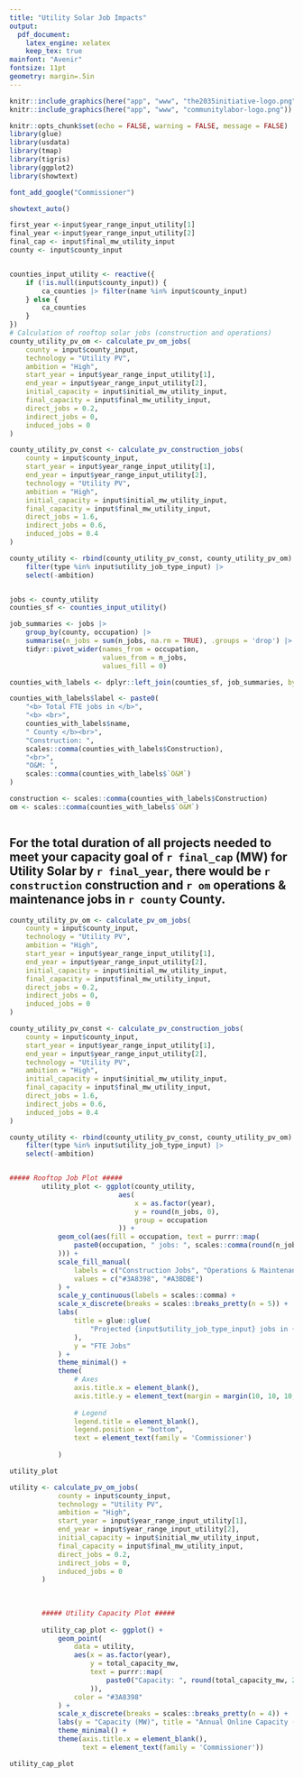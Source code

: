 ```yaml
---
title: "Utility Solar Job Impacts"
output:
  pdf_document:
    latex_engine: xelatex
    keep_tex: true
mainfont: "Avenir"
fontsize: 11pt
geometry: margin=.5in
---
```


```r
knitr::include_graphics(here("app", "www", "the2035initiative-logo.png"))
knitr::include_graphics(here("app", "www", "communitylabor-logo.png"))
```

```r
knitr::opts_chunk$set(echo = FALSE, warning = FALSE, message = FALSE)
library(glue)
library(usdata)
library(tmap)
library(tigris)
library(ggplot2)
library(showtext)

font_add_google("Commissioner")

showtext_auto()

first_year <-input$year_range_input_utility[1]
final_year <-input$year_range_input_utility[2]
final_cap <- input$final_mw_utility_input
county <- input$county_input


counties_input_utility <- reactive({
    if (!is.null(input$county_input)) {
        ca_counties |> filter(name %in% input$county_input)
    } else {
        ca_counties
    }
})
# Calculation of rooftop solar jobs (construction and operations)
county_utility_pv_om <- calculate_pv_om_jobs(
    county = input$county_input,
    technology = "Utility PV",
    ambition = "High",
    start_year = input$year_range_input_utility[1],
    end_year = input$year_range_input_utility[2],
    initial_capacity = input$initial_mw_utility_input,
    final_capacity = input$final_mw_utility_input,
    direct_jobs = 0.2,
    indirect_jobs = 0,
    induced_jobs = 0
)

county_utility_pv_const <- calculate_pv_construction_jobs(
    county = input$county_input,
    start_year = input$year_range_input_utility[1],
    end_year = input$year_range_input_utility[2],
    technology = "Utility PV",
    ambition = "High",
    initial_capacity = input$initial_mw_utility_input,
    final_capacity = input$final_mw_utility_input,
    direct_jobs = 1.6,
    indirect_jobs = 0.6,
    induced_jobs = 0.4
)

county_utility <- rbind(county_utility_pv_const, county_utility_pv_om) |>
    filter(type %in% input$utility_job_type_input) |>
    select(-ambition)


jobs <- county_utility
counties_sf <- counties_input_utility()

job_summaries <- jobs |>
    group_by(county, occupation) |>
    summarise(n_jobs = sum(n_jobs, na.rm = TRUE), .groups = 'drop') |>
    tidyr::pivot_wider(names_from = occupation,
                       values_from = n_jobs,
                       values_fill = 0)

counties_with_labels <- dplyr::left_join(counties_sf, job_summaries, by = c("name" = "county"))

counties_with_labels$label <- paste0(
    "<b> Total FTE jobs in </b>",
    "<b> <br>",
    counties_with_labels$name,
    " County </b><br>",
    "Construction: ",
    scales::comma(counties_with_labels$Construction),
    "<br>",
    "O&M: ",
    scales::comma(counties_with_labels$`O&M`)
)

construction <- scales::comma(counties_with_labels$Construction)
om <- scales::comma(counties_with_labels$`O&M`)



```



## For the total duration of all projects needed to meet your capacity goal of `r final_cap` (MW) for Utility Solar by `r final_year`, there would be `r construction` construction and `r om` operations & maintenance jobs in `r county` County. 



```r
county_utility_pv_om <- calculate_pv_om_jobs(
    county = input$county_input,
    technology = "Utility PV",
    ambition = "High",
    start_year = input$year_range_input_utility[1],
    end_year = input$year_range_input_utility[2],
    initial_capacity = input$initial_mw_utility_input,
    final_capacity = input$final_mw_utility_input,
    direct_jobs = 0.2,
    indirect_jobs = 0,
    induced_jobs = 0
)

county_utility_pv_const <- calculate_pv_construction_jobs(
    county = input$county_input,
    start_year = input$year_range_input_utility[1],
    end_year = input$year_range_input_utility[2],
    technology = "Utility PV",
    ambition = "High",
    initial_capacity = input$initial_mw_utility_input,
    final_capacity = input$final_mw_utility_input,
    direct_jobs = 1.6,
    indirect_jobs = 0.6,
    induced_jobs = 0.4
)

county_utility <- rbind(county_utility_pv_const, county_utility_pv_om) |>
    filter(type %in% input$utility_job_type_input) |>
    select(-ambition)


##### Rooftop Job Plot #####
        utility_plot <- ggplot(county_utility,
                           aes(
                               x = as.factor(year),
                               y = round(n_jobs, 0),
                               group = occupation
                           )) +
            geom_col(aes(fill = occupation, text = purrr::map(
                paste0(occupation, " jobs: ", scales::comma(round(n_jobs, 0))), HTML
            ))) +
            scale_fill_manual(
                labels = c("Construction Jobs", "Operations & Maintenance Jobs"),
                values = c("#3A8398", "#A3BDBE")
            ) +
            scale_y_continuous(labels = scales::comma) +
            scale_x_discrete(breaks = scales::breaks_pretty(n = 5)) +
            labs(
                title = glue::glue(
                    "Projected {input$utility_job_type_input} jobs in {input$county_input} County \nfrom Utility Solar development"
                ),
                y = "FTE Jobs"
            ) +
            theme_minimal() +
            theme(
                # Axes
                axis.title.x = element_blank(),
                axis.title.y = element_text(margin = margin(10, 10, 10, 10)),
                
                # Legend
                legend.title = element_blank(),
                legend.position = "bottom",
                text = element_text(family = 'Commissioner')
                
            )

utility_plot

```


```r

utility <- calculate_pv_om_jobs(
            county = input$county_input,
            technology = "Utility PV",
            ambition = "High",
            start_year = input$year_range_input_utility[1],
            end_year = input$year_range_input_utility[2],
            initial_capacity = input$initial_mw_utility_input,
            final_capacity = input$final_mw_utility_input,
            direct_jobs = 0.2,
            indirect_jobs = 0,
            induced_jobs = 0
        )
        
        
        
        ##### Utility Capacity Plot #####
        
        utility_cap_plot <- ggplot() +
            geom_point(
                data = utility,
                aes(x = as.factor(year), 
                    y = total_capacity_mw,
                    text = purrr::map(
                        paste0("Capacity: ", round(total_capacity_mw, 2), " MW"), HTML
                    )),
                color = "#3A8398"
            ) +
            scale_x_discrete(breaks = scales::breaks_pretty(n = 4)) +
            labs(y = "Capacity (MW)", title = "Annual Online Capacity (MW)") +
            theme_minimal() +
            theme(axis.title.x = element_blank(),
                  text = element_text(family = 'Commissioner'))

utility_cap_plot
```




